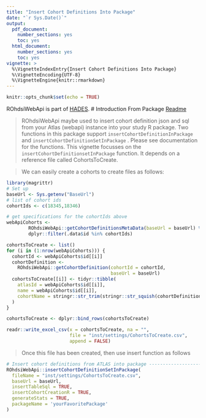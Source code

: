 ```yaml
---
title: "Insert Cohort Definitions Into Package"
date: "`r Sys.Date()`"
output:
  pdf_document: 
    number_sections: yes
    toc: yes
  html_document:
    number_sections: yes
    toc: yes
vignette: >
  %\VignetteIndexEntry{Insert Cohort Definitions Into Package}
  %\VignetteEncoding{UTF-8}
  %\VignetteEngine{knitr::rmarkdown}
---
```


```r
knitr::opts_chunk$set(echo = TRUE)
```

ROhdsiWebApi is part of [HADES](https://ohdsi.github.io/Hades).
# Introduction
From Package [Readme](https://github.com/OHDSI/ROhdsiWebApi/blob/master/README.md)

> ROhdsiWebApi maybe used to insert cohort definition json and sql from your Atlas (webapi) instance 
into your study R package. Two functions in this package support `insertCohortDefinitionInPackage` 
and `insertCohortDefinitionSetInPackage` . Please see documentation for the functions. This vignette 
focusses on the `insertCohortDefinitionsetInPackage` function. It depends on a reference file 
called CohortsToCreate.

> We can easily create a cohorts to create files as follows:

```r

library(magrittr)
# Set up
baseUrl <- Sys.getenv("BaseUrl")
# list of cohort ids
cohortIds <- c(18345,18346)

# get specifications for the cohortIds above
webApiCohorts <-
        ROhdsiWebApi::getCohortDefinitionsMetaData(baseUrl = baseUrl) %>%
        dplyr::filter(.data$id %in% cohortIds)

cohortsToCreate <- list()
for (i in (1:nrow(webApiCohorts))) {
  cohortId <- webApiCohorts$id[[i]]
  cohortDefinition <-
    ROhdsiWebApi::getCohortDefinition(cohortId = cohortId, 
                                      baseUrl = baseUrl)
  cohortsToCreate[[i]] <- tidyr::tibble(
    atlasId = webApiCohorts$id[[i]],
    name = webApiCohorts$id[[i]],
    cohortName = stringr::str_trim(stringr::str_squish(cohortDefinition$name))
  )
}

cohortsToCreate <- dplyr::bind_rows(cohortsToCreate)

readr::write_excel_csv(x = cohortsToCreate, na = "", 
                       file = "inst/settings/CohortsToCreate.csv", 
                       append = FALSE)

```

> Once this file has been created, then use insert function as follows

```r
# Insert cohort definitions from ATLAS into package -----------------------
ROhdsiWebApi::insertCohortDefinitionSetInPackage(
  fileName = "inst/settings/CohortsToCreate.csv",
  baseUrl = baseUrl,
  insertTableSql = TRUE,
  insertCohortCreationR = TRUE,
  generateStats = TRUE,
  packageName = 'yourFavoritePackage'
)
```
